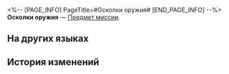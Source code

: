 <%-- [PAGE_INFO]
PageTitle=#Осколки оружия#
[END_PAGE_INFO] --%>
{{Предмет Инфобокс
|id          = 140162
|Изображение = Предмет Осколки оружия.png
|Тип         = Предмет миссии
|Инвентарь   = Миссии
|Редкость    = 3
|Эффект      = 
|Описание    = Древко, которое было разрезано пополам. Можно себе представить, какая судьба постигла его хозяина.
}}
'''Осколки оружия''' — [[Предмет миссии]].

==На других языках==
{{На других языках
|en   = Weapon Shards
|zhs  = 损毁的残兵
|zht  = 損毀的殘兵
|ja   = 損壊した武器
|ko   = 훼손된 병기 잔해
|es   = Fragmentos de arma
|fr   = Fragments d'arme
|ru   = Осколки оружия
|th   = เศษอาวุธที่ถูกทำลาย
|vi   = Tàn Binh Hủy Diệt
|de   = Waffensplitter
|id   = Belahan Senjata
|pt   = Fragmentos de Arma
}}

==История изменений==
{{История изменений|3.5}}